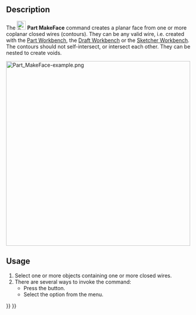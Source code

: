 <languages/>
<translate>

<!--T:10-->
{{Docnav
|[[Part_Chamfer|Chamfer]]
|[[Part_RuledSurface|RuledSurface]]
|[[Part_Workbench|Part]]
|IconL=Part_Chamfer.svg
|IconR=Part_RuledSurface.svg
|IconC=Workbench_Part.svg
}}

<!--T:2-->
{{GuiCommand
|Name=Part MakeFace‏‎
|MenuLocation=Part → Make face from wires
|Workbenches=[[Part_Workbench|Part]]
|Version=0.19
|SeeAlso=[[Part_RuledSurface|Part RuledSurface]]
}}

==Description== <!--T:3-->

<!--T:14-->
The [[Image:Part_MakeFace.svg|24px]] '''Part MakeFace''' command creates a planar face from one or more coplanar closed wires (contours). They can be any valid wire, i.e. created with the [[Part_Workbench|Part Workbench]], the [[Draft_Workbench|Draft Workbench]] or the [[Sketcher_Workbench|Sketcher Workbench]]. The contours should not self-intersect, or intersect each other. They can be nested to create voids.

</translate>
[[Image:Part_MakeFace-example.png|500px]]
<translate>

<!--T:7-->
{{Caption|Faces created from different sets of wires}}

==Usage== <!--T:4-->

<!--T:13-->
# Select one or more objects containing one or more closed wires.
# There are several ways to invoke the command:
#* Press the {{Button|[[Image:Part_MakeFace.svg|16px]] [[Part_MakeFace|Make face from wires]]}} button.
#* Select the {{MenuCommand|Part → [[Image:Part_MakeFace.svg|16px]] Make face from wires}} option from the menu.


<!--T:12-->
{{Docnav
|[[Part_Chamfer|Chamfer]]
|[[Part_RuledSurface|RuledSurface]]]
|[[Part_Workbench|Part]]
|IconL=Part_Chamfer.svg
|IconR=Part_RuledSurface.svg
|IconC=Workbench_Part.svg
}}

</translate>
{{Part Tools navi{{#translation:}}}}
{{Userdocnavi{{#translation:}}}}